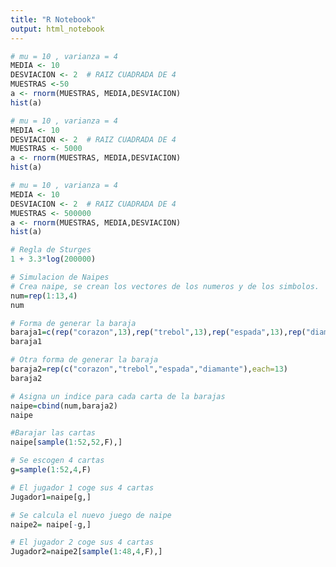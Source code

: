 ```yaml
---
title: "R Notebook"
output: html_notebook
---
```



```r
# mu = 10 , varianza = 4
MEDIA <- 10
DESVIACION <- 2  # RAIZ CUADRADA DE 4
MUESTRAS <-50
a <- rnorm(MUESTRAS, MEDIA,DESVIACION)
hist(a)

```
```r
# mu = 10 , varianza = 4
MEDIA <- 10
DESVIACION <- 2  # RAIZ CUADRADA DE 4
MUESTRAS <- 5000
a <- rnorm(MUESTRAS, MEDIA,DESVIACION)
hist(a)

```

```r

# mu = 10 , varianza = 4
MEDIA <- 10
DESVIACION <- 2  # RAIZ CUADRADA DE 4
MUESTRAS <- 500000
a <- rnorm(MUESTRAS, MEDIA,DESVIACION)
hist(a)

```
```r
# Regla de Sturges
1 + 3.3*log(200000)

```

```r
# Simulacion de Naipes
# Crea naipe, se crean los vectores de los numeros y de los simbolos.
num=rep(1:13,4)
num

# Forma de generar la baraja
baraja1=c(rep("corazon",13),rep("trebol",13),rep("espada",13),rep("diamante",13))
baraja1

# Otra forma de generar la baraja
baraja2=rep(c("corazon","trebol","espada","diamante"),each=13)
baraja2

# Asigna un indice para cada carta de la barajas
naipe=cbind(num,baraja2)
naipe
```
```r
#Barajar las cartas
naipe[sample(1:52,52,F),]

# Se escogen 4 cartas
g=sample(1:52,4,F)

# El jugador 1 coge sus 4 cartas
Jugador1=naipe[g,]

# Se calcula el nuevo juego de naipe
naipe2= naipe[-g,]

# El jugador 2 coge sus 4 cartas
Jugador2=naipe2[sample(1:48,4,F),]


```

